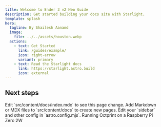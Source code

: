 ```yaml
---
title: Welcome to Ender 3 v2 Neo Guide
description: Get started building your docs site with Starlight.
template: splash
hero:
  tagline: By Shailesh Aanand
  image:
    file: ../../assets/houston.webp
  actions:
    - text: Get Started
      link: /guides/example/
      icon: right-arrow
      variant: primary
    - text: Read the Starlight docs
      link: https://starlight.astro.build
      icon: external
---
```



## Next steps

<CardGrid stagger>
	<Card title="Getting Started" icon="pencil">
		Edit `src/content/docs/index.mdx` to see this page change.
	</Card>
	<Card title="Professional Firmware" icon="add-document">
		Add Markdown or MDX files to `src/content/docs` to create new pages.
	</Card>
	<Card title="Prusa Slicer" icon="setting">
		Edit your `sidebar` and other config in `astro.config.mjs`.
	</Card>
	<Card title="Octoprint" icon="open-book">
		Running Octprint on a Raspberry Pi Zero 2W
	</Card>
</CardGrid>
